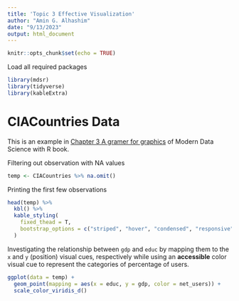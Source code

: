 ```yaml
---
title: 'Topic 3 Effective Visualization'
author: "Amin G. Alhashim"
date: "9/13/2023"
output: html_document
---
```


```r
knitr::opts_chunk$set(echo = TRUE)
```

Load all required packages

```r
library(mdsr)
library(tidyverse)
library(kableExtra)
```

# CIACountries Data

This is an example in [Chapter 3 A gramer for graphics](https://mdsr-book.github.io/mdsr2e/ch-vizII.html) of Modern Data Science with R book.

Filtering out observation with NA values

```r
temp <- CIACountries %>% na.omit()
```

Printing the first few observations

```r
head(temp) %>% 
  kbl() %>% 
  kable_styling(
    fixed_thead = T, 
    bootstrap_options = c("striped", "hover", "condensed", "responsive")
  )
```

Investigating the relationship between `gdp` and `educ` by mapping them to the `x` and `y` (position) visual cues, respectively while using an **accessible** color visual cue to represent the categories of percentage of users.

```r
ggplot(data = temp) +
  geom_point(mapping = aes(x = educ, y = gdp, color = net_users)) +
  scale_color_viridis_d()
```
